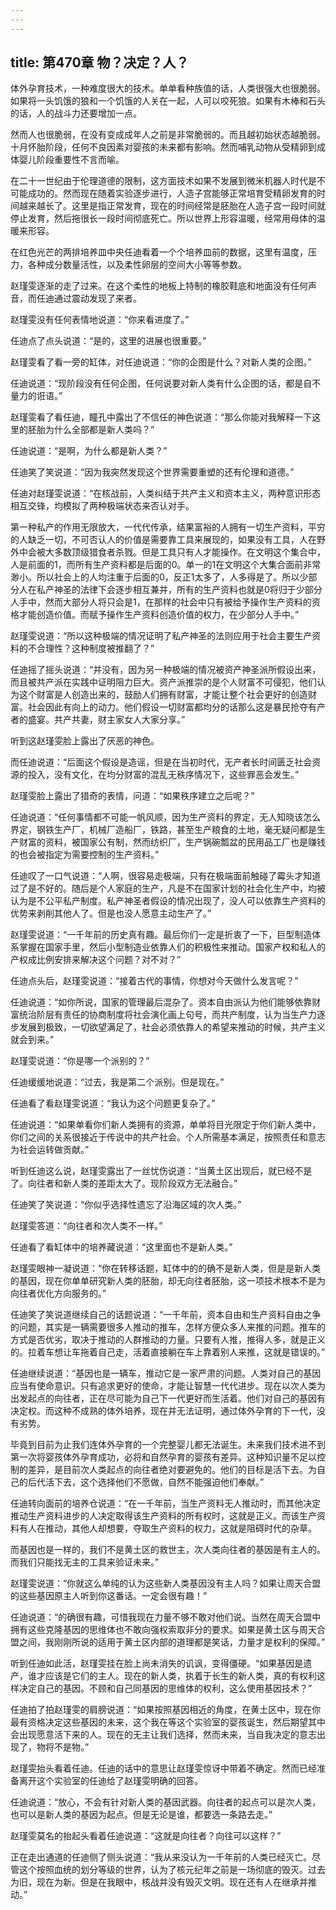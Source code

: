 ```yaml
---
---
---
```

title: 第470章 物？决定？人？
---



体外孕育技术，一种难度很大的技术。单单看种族值的话，人类很强大也很脆弱。如果将一头饥饿的狼和一个饥饿的人关在一起，人可以咬死狼。如果有木棒和石头的话，人的战斗力还要增加一点。

然而人也很脆弱，在没有变成成年人之前是非常脆弱的。而且越初始状态越脆弱。十月怀胎阶段，任何不良因素对婴孩的未来都有影响。然而哺乳动物从受精卵到成体婴儿阶段重要性不言而喻。

在二十一世纪由于伦理道德的限制，这方面技术如果不发展到微米机器人时代是不可能成功的。然而现在随着实验逐步进行，人造子宫能够正常培育受精卵发育的时间越来越长了。这里是指正常发育，现在的时间经常是胚胎在人造子宫一段时间就停止发育，然后拖很长一段时间彻底死亡。所以世界上形容温暖，经常用母体的温暖来形容。

在红色光芒的两排培养皿中央任迪看着一个个培养皿前的数据，这里有温度，压力，各种成分数量活性，以及柔性卵层的空间大小等等参数。

赵瑾雯逐渐的走了过来。在这个柔性的地板上特制的橡胶鞋底和地面没有任何声音，而任迪通过震动发现了来者。

赵瑾雯没有任何表情地说道：“你来看进度了。”

任迪点了点头说道：“是的，这里的进展也很重要。”

赵瑾雯看了看一旁的缸体，对任迪说道：“你的企图是什么？对新人类的企图。”

任迪说道：“现阶段没有任何企图，任何说要对新人类有什么企图的话，都是自不量力的诳语。”

赵瑾雯看了看任迪，瞳孔中露出了不信任的神色说道：“那么你能对我解释一下这里的胚胎为什么全部都是新人类吗？”

任迪说道：“是啊，为什么都是新人类？”

任迪笑了笑说道：“因为我突然发现这个世界需要重塑的还有伦理和道德。”

任迪对赵瑾雯说道：“在核战前，人类纠结于共产主义和资本主义，两种意识形态相互交锋，均模拟了两种极端状态来否认对手。

第一种私产的作用无限放大，一代代传承，结果富裕的人拥有一切生产资料，平穷的人缺乏一切，不可否认人的价值是需要靠工具来展现的，如果没有工具，人在野外中会被大多数顶级猎食者杀戮。但是工具只有人才能操作。在文明这个集合中，人是前面的1，而所有生产资料都是后面的0。单一的1在文明这个大集合面前非常渺小。所以社会上的人均注重于后面的0，反正1太多了，人多得是了。所以少部分人在私产神圣的法律下会逐步相互兼并，所有的生产资料也就是0将归于少部分人手中，然而大部分人将只会是1，在那样的社会中只有被给予操作生产资料的资格才能创造价值。而赋予操作生产资料创造价值的权力，在少部分人手中。”

赵瑾雯说道：“所以这种极端的情况证明了私产神圣的法则应用于社会主要生产资料的不合理性？这种制度被推翻了？”

任迪摇了摇头说道：“并没有，因为另一种极端的情况被资产神圣派所假设出来，而且被共产派在实践中证明阻力巨大。资产派推崇的是个人财富不可侵犯，他们认为这个财富是人创造出来的，鼓励人们拥有财富，才能让整个社会更好的创造财富。社会因此有向上的动力。他们假设一切财富都均分的话那么这是暴民抢夺有产者的盛宴。共产共妻，财主家女人大家分享。”

听到这赵瑾雯脸上露出了厌恶的神色。

而任迪说道：“后面这个假设是造谣，但是在当初时代，无产者长时间匮乏社会资源的投入，没有文化，在均分财富的混乱无秩序情况下，这些罪恶会发生。”

赵瑾雯脸上露出了猎奇的表情，问道：“如果秩序建立之后呢？”

任迪说道：“任何事情都不可能一帆风顺，因为生产资料的界定，无人知晓该怎么界定，钢铁生产厂，机械厂造船厂，铁路，甚至生产粮食的土地，毫无疑问都是生产财富的资料，被国家公有制，然而纺织厂，生产锅碗瓢盆的民用品工厂也是赚钱的也会被指定为需要控制的生产资料。”

任迪叹了一口气说道：“人啊，很容易走极端，只有在极端面前触碰了霉头才知道过了是不好的。随后是个人家庭的生产，凡是不在国家计划的社会化生产中，均被认为是不公平私产制度。私产神圣者假设的情况出现了，没人可以依靠生产资料的优势来剥削其他人了。但是也没人愿意主动生产了。”

赵瑾雯说道：“一千年前的历史真有趣。最后你们一定是折衷了一下，巨型制造体系掌握在国家手里，然后小型制造业依靠人们的积极性来推动。国家产权和私人的产权成比例安排来解决这个问题？对不对？”

任迪点头后，赵瑾雯说道：“接着古代的事情，你想对今天做什么发言呢？”

任迪说道：“如你所说，国家的管理最后混杂了。资本自由派认为他们能够依靠财富统治阶层有责任的协商制度将社会演化画上句号，而共产制度，认为当生产力逐步发展到极致，一切欲望满足了，社会必须依靠人的希望来推动的时候，共产主义就会到来。”

赵瑾雯说道：“你是哪一个派别的？”

任迪缓缓地说道：“过去，我是第二个派别。但是现在。”

任迪看了看赵瑾雯说道：“我认为这个问题更复杂了。”

任迪说道：“如果单看你们新人类拥有的资源，单单将目光限定于你们新人类中，你们之间的关系很接近于传说中的共产社会。个人所需基本满足，按照责任和意志为社会运转做贡献。”

听到任迪这么说，赵瑾雯露出了一丝忧伤说道：“当黄土区出现后，就已经不是了。向往者和新人类的差距太大了。现阶段双方无法融合。”

任迪笑了笑说道：“你似乎选择性遗忘了沿海区域的次人类。”

赵瑾雯答道：“向往者和次人类不一样。”

任迪看了看缸体中的培养藏说道：“这里面也不是新人类。”

赵瑾雯眼神一凝说道：“你在转移话题，缸体中的的确不是新人类，但是是新人类的基因，现在你单单研究新人类的胚胎，却无向往者胚胎，这一项技术根本不是为向往者优化方向服务的。”

任迪笑了笑说道继续自己的话题说道：“一千年前，资本自由和生产资料自由之争的问题，其实是一辆需要很多人推动的推车，怎样方便众多人来推的问题。推车的方式是否优劣，取决于推动的人群推动的力量。只要有人推，推得人多，就是正义的。拉着车想让车拖着自己走，活着直接躺在车上靠着别人来推，这就是错误的。”

任迪继续说道：“基因也是一辆车，推动它是一家严肃的问题。人类对自己的基因应当有使命意识。只有追求更好的使命，才能让智慧一代代进步。现在以次人类为出发起点的向往者，正在尽可能为自己下一代更好而生活着。他们对自己的基因有决定权。而这种不成熟的体外培养，现在并无法证明，通过体外孕育的下一代，没有劣势。

毕竟到目前为止我们连体外孕育的一个完整婴儿都无法诞生。未来我们技术进不到第一次将婴孩体外孕育成功，必将和自然孕育的婴孩有差异。这种知识量不足以控制的差异，是目前次人类起点的向往者绝对要避免的。他们的目标是活下去。为自己的后代活下去，这个选择他们不愿做，自然不能强迫他们奉献。”

任迪转向面前的培养仓说道：“在一千年前，当生产资料无人推动时，而其他决定推动生产资料进步的人决定取得该生产资料的所有权时，这就是正义。而该生产资料有人在推动，其他人却想要，夺取生产资料的权力，这就是阻碍时代的杂草。

而基因也是一样的，我们不是黄土区的救世主，次人类向往者的基因是有主人的。而我们只能找无主的工具来验证未来。”

赵瑾雯说道：“你就这么单纯的认为这些新人类基因没有主人吗？如果让周天合盟的这些基因原主人听到你这番话。一定会很有趣！”

任迪说道：“的确很有趣，可惜我现在力量不够不敢对他们说。当然在周天合盟中拥有这些克隆基因的思维体也不敢向强权索取非分的要求。如果是黄土区与周天合盟之间，我刚刚所说的适用于黄土区内部的道理都是笑话，力量才是权利的保障。”

听到任迪如此活，赵瑾雯挂在脸上尚未消失的讥讽，变得僵硬。“如果基因是遗产，谁才应该是它们的主人。现在的新人类，执着于长生的新人类，真的有权利这样决定自己的基因。不顾和自己同基因的思维体的权利，这么使用基因技术？”

任迪拍了拍赵瑾雯的肩膀说道：“如果按照基因相近的角度，在黄土区中，现在你最有资格决定这些基因的未来，这个我在等这个实验室的婴孩诞生，然后期望其中会出现愿意活下来的人。现在的无主让我们选择，然而未来，当自我决定的意志出现了，物将不是物。”

赵瑾雯抬头看着任迪。任迪的话中的意思让赵瑾雯惊讶中带着不确定。然而已经准备离开这个实验室的任迪给了赵瑾雯明确的回答。

任迪说道：“放心，不会有针对新人类的基因武器。向往者的起点可以是次人类，也可以是新人类的基因为起点。但是无论是谁，都要选一条路去走。”

赵瑾雯莫名的抬起头看着任迪说道：“这就是向往者？向往可以这样？”

正在走出通道的任迪侧了侧头说道：“我从来没认为一千年前的人类已经灭亡。尽管这个按照血统的划分等级的世界，认为了核元纪年之前是一场彻底的毁灭。过去为旧，现在为新。但是在我眼中，核战并没有毁灭文明。现在还有人在继承并推动。”